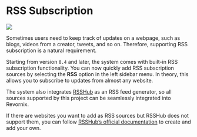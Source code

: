 
# RSS Subscription

![](https://qingyon-revornix-public.oss-cn-beijing.aliyuncs.com/images/202508311049845.png)

Sometimes users need to keep track of updates on a webpage, such as blogs, videos from a creator, tweets, and so on. Therefore, supporting RSS subscription is a natural requirement.

Starting from version `0.4` and later, the system comes with built-in RSS subscription functionality. You can now quickly add RSS subscription sources by selecting the **RSS** option in the left sidebar menu. In theory, this allows you to subscribe to updates from almost any website.

The system also integrates [RSSHub](https://docs.rsshub.app/zh/) as an RSS feed generator, so all sources supported by this project can be seamlessly integrated into Revornix.

If there are websites you want to add as RSS sources but RSSHub does not support them, you can follow [RSSHub’s official documentation](https://docs.rsshub.app/zh/joinus/) to create and add your own.